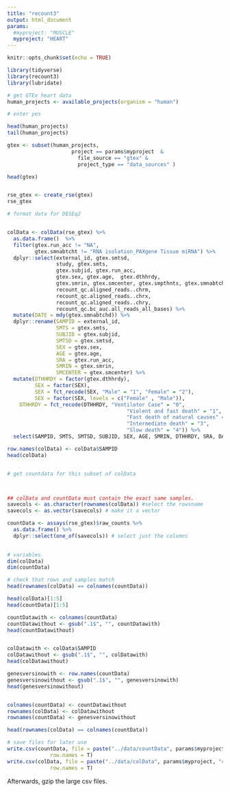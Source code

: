 ```yaml
---
title: "recount3"
output: html_document
params: 
  #myproject: "MUSCLE"
  myproject: "HEART"
---
```


```r
knitr::opts_chunk$set(echo = TRUE)
```

```r
library(tidyverse)
library(recount3)
library(lubridate)

# get GTEx heart data
human_projects <- available_projects(organism = "human")

# enter yes

head(human_projects)
tail(human_projects)

gtex <- subset(human_projects,
                     project == params$myproject  & 
                       file_source == "gtex" & 
                       project_type == "data_sources" )

head(gtex)


rse_gtex <- create_rse(gtex)
rse_gtex

# format data for DESEq2


colData <- colData(rse_gtex) %>% 
  as.data.frame()  %>%
  filter(gtex.run_acc != "NA",
         gtex.smnabtcht != "RNA isolation_PAXgene Tissue miRNA") %>%
  dplyr::select(external_id, gtex.smtsd,
                study, gtex.smts, 
                gtex.subjid, gtex.run_acc,  
                gtex.sex, gtex.age,  gtex.dthhrdy,
                gtex.smrin, gtex.smcenter, gtex.smpthnts, gtex.smnabtchd,
                recount_qc.aligned_reads..chrm,
                recount_qc.aligned_reads..chrx,
                recount_qc.aligned_reads..chry,
                recount_qc.bc_auc.all_reads_all_bases) %>% 
  mutate(DATE = mdy(gtex.smnabtchd)) %>%
  dplyr::rename(SAMPID = external_id,
                SMTS = gtex.smts,
                SUBJID = gtex.subjid,
                SMTSD = gtex.smtsd,
                SEX = gtex.sex,
                AGE = gtex.age,
                SRA = gtex.run_acc,
                SMRIN = gtex.smrin,
                SMCENTER = gtex.smcenter) %>%
  mutate(DTHHRDY = factor(gtex.dthhrdy),
         SEX = factor(SEX),
         SEX = fct_recode(SEX, "Male" = "1", "Female" = "2"),
         SEX = factor(SEX, levels = c("Female" , "Male")),
    DTHHRDY = fct_recode(DTHHRDY, "Ventilator Case" = "0",
                                       "Violent and fast death" = "1",
                                       "Fast death of natural causes" = "2",
                                       "Intermediate death" = "3",
                                       "Slow death" = "4")) %>%
  select(SAMPID, SMTS, SMTSD, SUBJID, SEX, AGE, SMRIN, DTHHRDY, SRA, DATE)

row.names(colData) <- colData$SAMPID
head(colData)


# get countdata for this subset of colData



## colData and countData must contain the exact same samples. 
savecols <- as.character(rownames(colData)) #select the rowsname 
savecols <- as.vector(savecols) # make it a vector

countData <- assays(rse_gtex)$raw_counts %>% 
  as.data.frame() %>% 
  dplyr::select(one_of(savecols)) # select just the columns 
 

# variables
dim(colData)
dim(countData)

# check that rows and samples match
head(rownames(colData) == colnames(countData))

head(colData)[1:5]
head(countData)[1:5]

countDatawith <- colnames(countData)
countDatawithout <- gsub(".1$", "", countDatawith)
head(countDatawithout)


colDatawith <- colData$SAMPID
colDatawithout <- gsub(".1$", "", colDatawith)
head(colDatawithout)

genesversinowith <- row.names(countData)
genesversinowithout <- gsub(".1$", "", genesversinowith)
head(genesversinowithout)


colnames(countData) <- countDatawithout
rownames(colData) <- colDatawithout
rownames(countData) <- genesversinowithout

head(rownames(colData) == colnames(countData))

```


```r
# save files for later use
write.csv(countData, file = paste("../data/countData", params$myproject, "csv", sep = "."),
              row.names = T)
write.csv(colData, file = paste("../data/colData", params$myproject, "csv", sep = "."),
              row.names = T)
```


Afterwards, gzip the large csv files.

